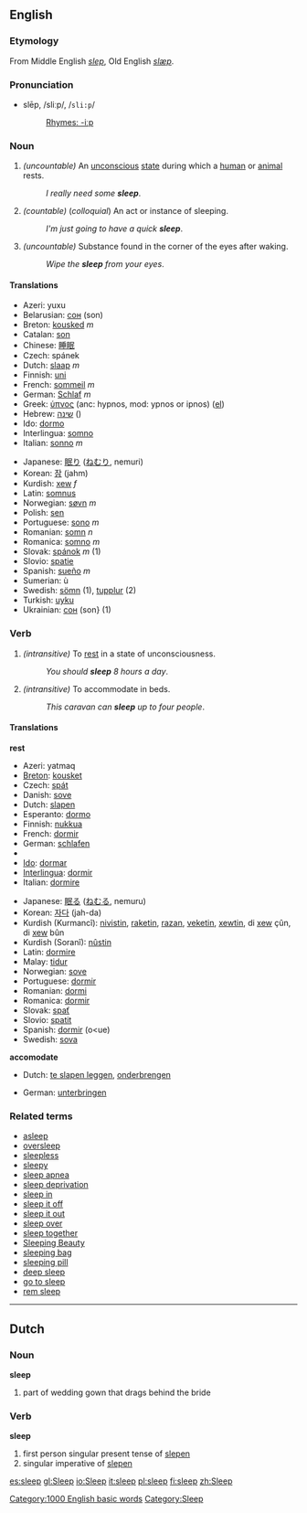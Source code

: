 {{Wikipedia}}
==English==
===Etymology===
From Middle English ''[[slep]]'', Old English ''[[slæpan|slæp]]''.

=== Pronunciation ===
*slēp, /sliːp/, /<tt>sli:p</tt>/
*:[[Rhymes:English:-iːp|Rhymes: -iːp]]

===Noun===
{{en-noun|sleep|sleeps}}

#''(uncountable)'' An [[unconscious]] [[state]] during which a [[human]] or [[animal]] rests.
#:''I really need some '''sleep'''''.
#''(countable)'' (''colloquial'') An act or instance of sleeping.
#:''I'm just going to have a quick '''sleep'''''.
#''(uncountable)'' Substance found in the corner of the eyes after waking.<!-- slang or colloquial? usage outside Australia? -->
#:''Wipe the '''sleep''' from your eyes''.

==== Translations ====
{{top}}
*Azeri: yuxu
*Belarusian: [[сон]] (son)
*Breton: [[kousked]] ''m''
*Catalan: [[son]]
*Chinese: [[睡眠]] <!--()-->
*Czech: spánek
*Dutch: [[slaap]] ''m''
*Finnish: [[uni]]
*French: [[sommeil]] ''m''
*German: [[Schlaf]] ''m''
*Greek: [[ύπνος]] (anc: hypnos, mod: ypnos or ipnos) ([[:el:Ύπνος|el]])
*Hebrew: [[שינה]] ()
*Ido: [[dormo]]
*Interlingua: [[somno]]
*Italian: [[sonno]] ''m''
{{mid}}
*Japanese: [[眠り]] ([[ねむり]], nemuri)
*Korean: [[잠]] (jahm)
*Kurdish: [[xew]] ''f''
*Latin: [[somnus]]
*Norwegian: [[søvn]] ''m''
*Polish: [[sen]]
*Portuguese: [[sono]] ''m''
*Romanian: [[somn]] ''n''
*Romanica: [[somno]] ''m''
*Slovak: [[spánok]] ''m'' (1)
*Slovio: [[spatie]]
*Spanish: [[sueño]] ''m''
*Sumerian: ù
*Swedish: [[sömn]] (1), [[tupplur]] (2)
*Turkish: [[uyku]]
*Ukrainian: [[сон]] (son} (1)
{{bottom}}

===Verb===
{{irregverb|'''to sleep'''|'''[[sleeps]]'''|'''[[slept]]'''|'''[[slept]]'''|'''[[sleeping]]'''}}

#''(intransitive)'' To [[rest]] in a state of unconsciousness.
#:''You should '''sleep''' 8 hours a day''.
#''(intransitive)'' To accommodate in beds.
#:''This caravan can '''sleep''' up to four people''.

==== Translations ====
'''rest'''
{{top}}
*Azeri: yatmaq
*[[Breton]]: [[kousket]]
*Czech: [[spát]]
*Danish: [[sove]]
*Dutch: [[slapen]]
*Esperanto: [[dormo]]
*Finnish: [[nukkua]]
*French: [[dormir]]
*German: [[schlafen]]
*{{hu1|alszik}}
*[[Ido]]: [[dormar]]
*[[Interlingua]]: [[dormir]]
*Italian: [[dormire]]
{{mid}}
*Japanese: [[眠る]] ([[ねむる]], nemuru)
*Korean: [[자다]] (jah-da)
*Kurdish (Kurmancî): [[nivistin]], [[raketin]], [[razan]], [[veketin]], [[xewtin]], di [[xew]] çûn, di [[xew]] bûn
*Kurdish (Soranî): [[nûstin]]
*Latin: [[dormire]]
*Malay: [[tidur]]
*Norwegian: [[sove]]
*Portuguese: [[dormir]]
*Romanian: [[dormi]]
*Romanica: [[dormir]]
*Slovak: [[spať]]
*Slovio: [[spatit]]
*Spanish: [[dormir]] (o<ue)
*Swedish: [[sova]]
{{bottom}}

'''accomodate'''
{{top}}
*Dutch: [[te slapen leggen]], [[onderbrengen]]
{{mid}}
*German: [[unterbringen]]
{{bottom}}

===Related terms===
*[[asleep]]
*[[oversleep]]
*[[sleepless]]
*[[sleepy]]
*[[sleep apnea]]
*[[sleep deprivation]]
*[[sleep in]]
*[[sleep it off]]
*[[sleep it out]]
*[[sleep over]]
*[[sleep together]]
*[[Sleeping Beauty]]
*[[sleeping bag]]
*[[sleeping pill]]
*[[deep sleep]]
*[[go to sleep]]
*[[rem sleep]]<!-- or is it REM sleep - or both? -->

[[Category:1000 English basic words]]

----
==Dutch==
===Noun===
'''sleep'''

# part of wedding gown that drags behind the bride

===Verb===
'''sleep'''

# first person singular present tense of [[slepen]]
# singular imperative of [[slepen]]

[[Category:Sleep]]

[[es:sleep]]
[[gl:Sleep]]
[[io:Sleep]]
[[it:sleep]]
[[pl:sleep]]
[[fi:sleep]]
[[zh:Sleep]]